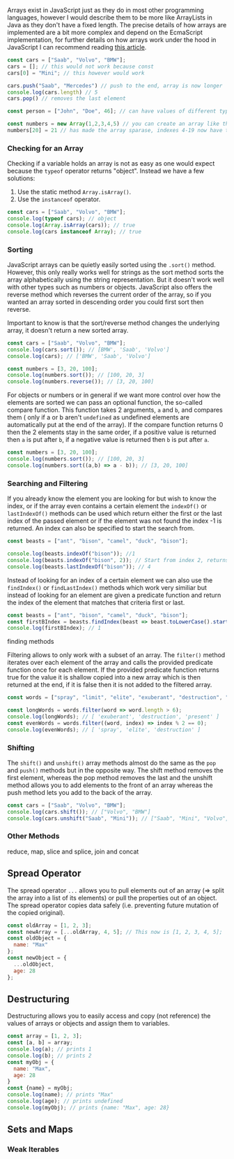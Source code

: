 Arrays exist in JavaScript just as they do in most other programming languages, however I would describe them to be more like ArrayLists in Java as they don't have a fixed length. The precise details of how arrays are implemented are a bit more complex and depend on the EcmaScript implementation, for further details on how arrays work under the hood in JavaScript I can recommend reading [this article](https://ryanpeden.com/how-do-javascript-arrays-work-under-the-hood/).

```javascript
const cars = ["Saab", "Volvo", "BMW"];
cars = []; // this would not work because const
cars[0] = "Mini"; // this however would work

cars.push("Saab", "Mercedes") // push to the end, array is now longer
console.log(cars.length) // 5
cars.pop() // removes the last element

const person = ["John", "Doe", 46]; // can have values of different types

const numbers = new Array(1,2,3,4,5) // you can create an array like this as well, using literal is however preferred
numbers[20] = 21 // has made the array sparase, indexes 4-19 now have the value undefined
```

### Checking for an Array

Checking if a variable holds an array is not as easy as one would expect because the `typeof` operator returns "object". Instead we have a few solutions:

1. Use the static method `Array.isArray()`.
2. Use the `instanceof` operator.

```javascript
const cars = ["Saab", "Volvo", "BMW"];
console.log(typeof cars); // object
console.log(Array.isArray(cars)); // true
console.log(cars instanceof Array); // true
```

### Sorting

JavaScript arrays can be quietly easily sorted using the `.sort()` method. However, this only really works well for strings as the sort method sorts the array alphabetically using the string representation. But it doesn't work well with other types such as numbers or objects. JavaScript also offers the reverse method which reverses the current order of the array, so if you wanted an array sorted in descending order you could first sort then reverse.

<Callout type="info">
Important to know is that the sort/reverse method changes the underlying array, it doesn't return a new sorted array.
</Callout>

```javascript
const cars = ["Saab", "Volvo", "BMW"];
console.log(cars.sort()); // [BMW', 'Saab', 'Volvo']
console.log(cars); // ['BMW', 'Saab', 'Volvo']

const numbers = [3, 20, 100];
console.log(numbers.sort()); // [100, 20, 3]
console.log(numbers.reverse()); // [3, 20, 100]
```

For objects or numbers or in general if we want more control over how the elements are sorted we can pass an optional function, the so-called compare function. This function takes 2 arguments, `a` and `b`, and compares them ( only if a or b aren't `undefined` as undefined elements are automatically put at the end of the array). If the compare function returns 0 then the 2 elements stay in the same order, if a positive value is returned then `a` is put after `b`, if a negative value is returned then `b` is put after `a`.

```javascript
const numbers = [3, 20, 100];
console.log(numbers.sort()); // [100, 20, 3]
console.log(numbers.sort((a,b) => a - b)); // [3, 20, 100]
```

### Searching and Filtering

If you already know the element you are looking for but wish to know the index, or if the array even contains a certain element the `indexOf()` or `lastIndexOf()` methods can be used which return either the first or the last index of the passed element or if the element was not found the index -1 is returned. An index can also be specified to start the search from.

```javascript
const beasts = ["ant", "bison", "camel", "duck", "bison"];

console.log(beasts.indexOf("bison")); //1
console.log(beasts.indexOf("bison", 2)); // Start from index 2, returns 4
console.log(beasts.lastIndexOf("bison")); // 4
```

Instead of looking for an index of a certain element we can also use the `findIndex()` or `findLastIndex()` methods which work very similiar but instead of looking for an element are given a predicate function and return the index of the element that matches that criteria first or last.

```javascript
const beasts = ["ant", "bison", "camel", "duck", "bison"];
const firstBIndex = beasts.findIndex(beast => beast.toLowerCase().startsWith("b"));
console.log(firstBIndex); // 1
```

finding methods

Filtering allows to only work with a subset of an array. The `filter()` method iterates over each element of the array and calls the provided predicate function once for each element. If the provided predicate function returns true for the value it is shallow copied into a new array which is then returned at the end, if it is false then it is not added to the filtered array.

```javascript
const words = ["spray", "limit", "elite", "exuberant", "destruction", "present"];

const longWords = words.filter(word => word.length > 6);
console.log(longWords); // [ 'exuberant', 'destruction', 'present' ]
const evenWords = words.filter((word, index) => index % 2 == 0);
console.log(evenWords); // [ 'spray', 'elite', 'destruction' ]
```

### Shifting

The `shift()` and `unshift()` array methods almost do the same as the `pop` and `push()` methods but in the opposite way. The shift method removes the first element, whereas the pop method removes the last and the unshift method allows you to add elements to the front of an array whereas the push method lets you add to the back of the array.

```javascript
const cars = ["Saab", "Volvo", "BMW"];
console.log(cars.shift()); // ["Volvo", "BMW"]
console.log(cars.unshift("Saab", "Mini")); // ["Saab", "Mini", "Volvo", "BMW"]
```

### Other Methods

reduce, map, slice and splice, join and concat

## Spread Operator

The spread operator `...` allows you to pull elements out of an array (=> split the array into a list of its elements) or pull the properties out of an object. The spread operator copies data safely (i.e. preventing future mutation of the copied original).

```jsx
const oldArray = [1, 2, 3];
const newArray = [...oldArray, 4, 5]; // This now is [1, 2, 3, 4, 5];
const oldObject = {
  name: "Max"
};
const newObject = {
  ...oldObject,
  age: 28
};
```

## Destructuring

Destructuring allows you to easily access and copy (not reference) the values of arrays or objects and assign them to variables.

```jsx
const array = [1, 2, 3];
const [a, b] = array;
console.log(a); // prints 1
console.log(b); // prints 2
const myObj = {
  name: "Max",
  age: 28
}
const {name} = myObj;
console.log(name); // prints "Max"
console.log(age); // prints undefined
console.log(myObj); // prints {name: "Max", age: 28}
```

## Sets and Maps

### Weak Iterables
